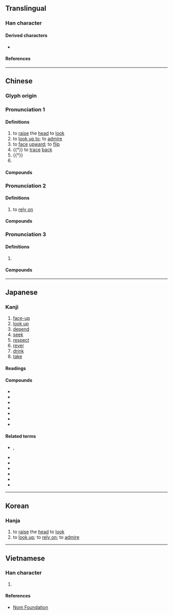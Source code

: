 {{character info/new}}
==Translingual==

===Han character===
{{Han char|rn=9|rad=人|as=04|sn=6|four=27220|canj=OHVL|ids=⿰亻卬}}

====Derived characters====
* {{l|mul|[[𦯒]], [[𨦪]], [[𩣍]], [[𠑕]]}}

====References====
{{Han ref|kx=0094.080|dkj=00400|dj=0199.140|hdz=10125.030|uh=4EF0}}

----

==Chinese==
{{zh-forms}}
{{zh-wp|zh:仰姓}}

===Glyph origin===
{{Han etym}}

===Pronunciation 1===
{{zh-pron
|m=yǎng
|c=joeng5
|h=pfs=
|md=
|mn=qz,tw,xm:gióng/zz:giáng
|w=
|mc=1
|oc=1,1
|cat=v,pn
}}

====Definitions====
{{zh-hanzi}}

# to [[raise]] the [[head]] to [[look]]
# to [[look up to]]; to [[admire]]
# to [[face]] [[upward]]; to [[flip]]
# {{†}} to [[trace]] [[back]]
# {{†}} {{n-g|Used in official documents in the old days; shows deference to a superior, and hope to a subordinate.}}
# {{surname|lang=zh}}

====Compounds====
{{zh-der|信仰|敬仰|宗教信仰|人仰馬翻|仰藥|俯仰由人|仰觀俯察|仰翻|仰剌叉|仰慕|仰屋著書|前俯後仰|仰觀|仰面|仰看|俯仰無愧|仰望|仰承|仰爬|偃仰|前仰後合|仰屋竊歎|俛仰|仰韶|仰天|仰秣|後合前仰|後仰前合|仰臥|仰八腳兒|倒仰|仰不愧天|俯仰之間|仰屋興嘆|久仰|仰天大笑|仰視|仰天太息|仰泳|四仰八叉|宗仰|久仰山斗|仰攀|仰首伸眉|仰韶文化|六馬仰秣|健仰|仰屋|仰息|久仰大名|仰之彌高|仰八叉|仰角|仰人鼻息|仰光|前合後仰|俯仰|仰求|仰止|仰事俯畜|仰天長歎|渴仰|景仰|民間信仰|祗仰|打仰|欽仰|溈仰宗|瞻仰|沒頭仰仗|沒投仰仗|泛靈信仰|高山仰止|高山仰之|與世俯仰|與世偃仰|高山安仰|鬼靈信仰|鑽仰|馬仰人翻|鑽堅仰高}}

===Pronunciation 2===
{{zh-pron
|m=yǎng,yàng
|m_note=yǎng - Mainland and Taiwan standard; yàng - obsolete
|mc=2
|oc=n,2
|cat=v
}}

====Definitions====
{{zh-hanzi}}

# to [[rely on]]

====Compounds====
{{zh-der|仰成|仰仗|仰杖|仰食|仰哺|仰借|仰給|仰賴|仰給於人}}

===Pronunciation 3===
{{zh-forms|alt=昂,卬}}
{{zh-pron
|m=áng
|c=ngong5
|dial=n
|cat=a
}}

====Definitions====
{{zh-hanzi}}

# {{zh-alt-form|昂|[[high]]}}

====Compounds====
{{zh-der|仰仰}}

----

==Japanese==

===Kanji===
{{ja-kanji|grade=c|rs=人04}}

# [[face-up]]
# [[look up]]
# [[depend]]
# [[seek]]
# [[respect]]
# [[rever]]
# [[drink]]
# [[take]]

====Readings====
{{ja-readings
|goon=ごう
|kanon=ぎょう
|kanyoon=こう
|kun=あお-ぐ, おお-せ, あおる
}}

====Compounds====
* {{ja-r|仰臥|ぎょうが}}
* {{ja-r|仰角|ぎょうかく}}
* {{ja-r|仰山|ぎょうさん}}
* {{ja-r|仰視|ぎょうし}}
* {{ja-r|仰天|ぎょうてん}}
* {{ja-r|仰望|ぎょうぼう}}
* {{ja-r|仰け様|のけざま}}

====Related terms====
* {{l|ja|仰々しい}}, {{l|ja|仰仰しい}}
* {{l|ja|仰けぞる}}
* {{l|ja|仰っしゃる}}
* {{l|ja|仰のく}}
* {{l|ja|仰のける}}
* {{l|ja|仰向く}}
* {{l|ja|仰反る}}

----

==Korean==

===Hanja===
{{ko-hanja|hangeul=앙|rv=ang|mr=ang}}

# to [[raise]] the [[head]] to [[look]]
# to [[look up]]; to [[rely on]]; to [[admire]]

----

==Vietnamese==

===Han character===
{{vi-hantu|rs=人04|[[ngưỡng]], [[ngẳng]], [[ngẵng]], [[ngãng]], [[khưỡng]], [[ngẩng]], [[ngẫng]], [[ngửng]]}}

# {{defn|lang=vi|sort=人04}}

====References====
* [http://nomfoundation.org/common/nom_details.php?codepoint=4EF0 Nom Foundation]